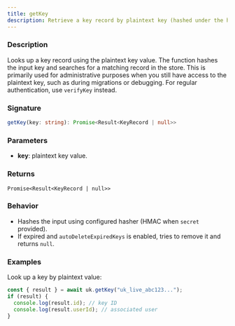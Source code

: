 ```yaml
---
title: getKey
description: Retrieve a key record by plaintext key (hashed under the hood).
---
```


### Description

Looks up a key record using the plaintext key value. The function hashes the input key and searches for a matching record in the store. This is primarily used for administrative purposes when you still have access to the plaintext key, such as during migrations or debugging. For regular authentication, use `verifyKey` instead.

### Signature

```ts
getKey(key: string): Promise<Result<KeyRecord | null>>
```

### Parameters

- **key**: plaintext key value.

### Returns

`Promise<Result<KeyRecord | null>>`

### Behavior

- Hashes the input using configured hasher (HMAC when `secret` provided).
- If expired and `autoDeleteExpiredKeys` is enabled, tries to remove it and returns `null`.

### Examples

Look up a key by plaintext value:

```ts
const { result } = await uk.getKey("uk_live_abc123...");
if (result) {
  console.log(result.id); // key ID
  console.log(result.userId); // associated user
}
```


